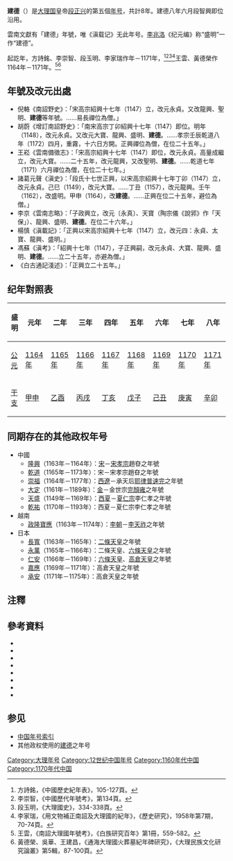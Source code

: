 {{Eranamebox|年号=建德
|起讫时间= 1164年－1171年
|政权= [[大理国|大理国]]
|帝王=[[段正兴|段正兴]]
|历时= 8年
|timeline=<timeline>
ImageSize  = width:200 height:50
PlotArea   = width:180 height:30 left:10 bottom:20
TimeAxis   = orientation:horizontal
DateFormat = yyyy
Period     = from:937 till:1254
AlignBars  = early
ScaleMajor = increment:50 start:937
Colors =
  id:canvas value:rgb(1,1,0.85)
BackgroundColors = canvas:canvas
PlotData =
  width:15 color:black
  bar:era from:start till:end
  bar:era from:1147 till:1171 color:red
  bar:era from:1164 till:1171 color:yellow
</timeline>
|说明= 建德在<span style="color: red">'''大理</span>及'''段正興時期的位置。
}}
'''建德'''（{{kj|1164年||1171年|}}）是[[大理国|大理国]]皇帝[[段正兴|段正兴]]的第五個[[年号|年号]]，共計8年。建德八年六月段智興即位沿用。

雲南文獻有「建德」年號，唯《滇载记》无此年号。[[李兆洛|李兆洛]]《纪元编》称“盛明”一作“建德”。

起訖年，方詩銘、李崇智、段玉明、李家瑞作年－1171年，<ref>方詩銘，《中國歷史紀年表》，105-127頁。</ref><ref>李崇智，《中國歷代年號考》，第134頁。</ref><ref>段玉明，《大理國史》，334-338頁。</ref><ref>李家瑞，《用文物補正南詔及大理國的紀年》，《歷史研究》，1958年第7期，70-74頁。</ref>王雲、黃德榮作1164年－1171年。<ref>王雲，《南詔大理國年號考》，《白族研究百年》第1冊，559-582。</ref><ref>黃德榮、吳華、王建昌，《通海大理國火葬墓紀年碑研究》，《大理民族文化研究論叢》第5輯，87-100頁。</ref>

==年號及改元出處==
*倪輅《南詔野史》：「宋高宗紹興十七年（1147）立，改元永貞。又改龍興、聖明、'''建德'''等年號。……易長禪位為僧。」
*胡蔚《增訂南詔野史》：「南宋高宗丁卯紹興十七年（1147）即位。明年（1148），改元永貞。又改元大寶、龍興、盛明、'''建德'''。……孝宗壬辰乾道八年（1172）四月，重霧，十六日方開。正興禪位為僧，在位二十五年。」
*王崧《雲南備徵志》：「宋高宗紹興十七年（1147）即位，改元永貞。高量成繼立，改元大寶。……二十五年，改元龍興，又改聖明、'''建德'''。……乾道七年（1171）六月禪位為僧，在位二十七年。」
*諸葛元聲《滇史》：「段氏十七世正興，以宋高宗紹興十七年丁卯（1147）立，改元永貞。己巳（1149），改元大寶。……丁丑（1157），改元龍興。壬午（1162），改盛明。甲申（1164），改'''建德'''。……正興在位二十五年，避位為僧。」
*李京《雲南志略》：「子政興立，改元〔永真〕、天寶（陶宗儀《說郛》作「天保」）、龍興、盛明、'''建德'''。在位二十六年。」
*楊慎《滇載記》：「正興以宋高宗紹興十七年（1147）立，改元四：永貞、太寶、龍興、盛明。」
*馮蘇《滇考》：「紹興十七年（1147），子正興嗣，改元永貞、大寶、龍興、盛明、'''建德'''。……立二十五年，亦避為僧。」
*《白古通記淺述》：「正興立二十五年。」

==纪年對照表==
{| class="wikitable"  style="text-align:center"
!盛明!!元年!!二年!!三年!!四年!!五年!!六年!!七年!!八年
|-
![[公元|公元]]
|[[1164年|1164年]]||[[1165年|1165年]]||[[1166年|1166年]]||[[1167年|1167年]]||[[1168年|1168年]]||[[1169年|1169年]]||[[1170年|1170年]]||[[1171年|1171年]]
|-
![[干支|干支]]
|[[甲申|甲申]]||[[乙酉|乙酉]]||[[丙戌|丙戌]]||[[丁亥|丁亥]]||[[戊子|戊子]]||[[己丑|己丑]]||[[庚寅|庚寅]]||[[辛卯|辛卯]]
|}

==同期存在的其他政权年号==
*中國
**[[隆興|隆興]]（1163年－1164年）：[[南宋|宋]]－[[宋孝宗|宋孝宗]]趙昚之年號
**[[乾道_(南宋)|乾道]]（1165年－1173年）：宋－宋孝宗趙昚之年號
**[[崇福|崇福]]（1164年－1177年）：[[西遼|西遼]]－承天后[[耶律普速完|耶律普速完]]之年號
**[[大定_(金朝)|大定]]（1161年－1189年）：[[金朝|金]]－金世宗[[完顏雍|完顏雍]]之年號
**[[天盛_(西夏)|天盛]]（1149年－1169年）：[[西夏|西夏]]－[[夏仁宗|夏仁宗]]李仁孝之年號
**[[乾祐_(西夏)|乾祐]]（1170年－1193年）：西夏－夏仁宗李仁孝之年號
*越南
**[[政隆寶應|政隆寶應]]（1163年－1174年）：[[李朝_(越南)|李朝]]－[[李天祚|李天祚]]之年號
*日本
**[[長寬|長寬]]（1163年－1165年）：[[二條天皇|二條天皇]]之年號
**[[永萬|永萬]]（1165年－1166年）：二條天皇、[[六條天皇|六條天皇]]之年號
**[[仁安_(日本)|仁安]]（1166年－1169年）：[[六條天皇|六條天皇]]、[[高倉天皇|高倉天皇]]之年號
**[[嘉應_(日本)|嘉應]]（1169年－1171年）：高倉天皇之年號
**[[承安_(日本)|承安]]（1171年－1175年）：高倉天皇之年號

==注釋==
{{Reflist}}

==參考資料==
*{{zh}}{{Cite book| author =[[方詩銘|方詩銘]]| title =中國歷史紀年表| edition = | url = |date=2007-03| publisher =上海人民出版社| location = | ISBN =9787208067899}}
*{{zh}}{{Cite book| author =[[鄧洪波|鄧洪波]]| title =東亞歷史年表| edition = | url = |date=2005-03| publisher =國立臺灣大學出版中心| location = | ISBN =9789860005189}}
*{{zh}}{{Cite book| author =[[李崇智|李崇智]]| title =中國歷代年號考| edition = | url = |date=2004-12| publisher =中華書局| location = | ISBN =9787101025125}}
*{{zh}}{{Cite book| author =[[段玉明|段玉明]]| title =大理國史| edition = | url = |date=2001-01| publisher =雲南人民出版社| location = | ISBN =9787811128109}}
*{{zh}}{{Cite book| author =[[趙寅松|趙寅松]]主編| title =白族研究百年| edition = | url = |date=2008-04| publisher =民族出版社| location = | ISBN =9787105092178}}
*{{zh}}{{Cite book| author =[[木芹|木芹]]| title =南詔野史會証| edition = | url = |date=1990-03| publisher =雲南人民出版社| location = | ISBN =7222005412}}
*{{zh}}{{Cite book| author =[[尤中|尤中]]| title =尤中文集| edition = | url = |date=2009-08| publisher =雲南人民出版社| location = | ISBN =9787811128109}}
*{{zh}}{{Cite book| author =[[寸雲激|寸雲激]]| title =大理民族文化研究論叢：第5輯| edition = | url = |date=2012-07| publisher =民族出版社| location = | ISBN =9787105119691}}

==参见==
*[[中国年号列表#大理|中国年号索引]]
*其他政权使用的[[建德|建德]]之年号

{{年号|[[盛明|盛明]]|[[中国年号列表|大理年号]]|[[利贞|利贞]]}}
{{大理国年号}}

[[Category:大理年号|Category:大理年号]]
[[Category:12世纪中国年号|Category:12世纪中国年号]]
[[Category:1160年代中国|Category:1160年代中国]]
[[Category:1170年代中国|Category:1170年代中国]]